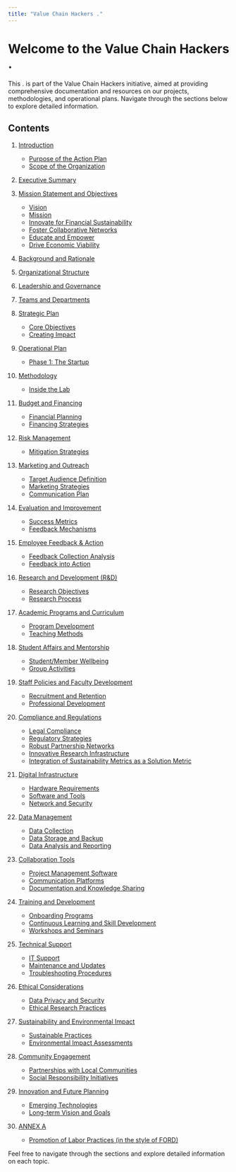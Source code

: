 ```yaml
---
title: "Value Chain Hackers ."
---
```


# Welcome to the Value Chain Hackers .

This . is part of the Value Chain Hackers initiative, aimed at providing comprehensive documentation and resources on our projects, methodologies, and operational plans. Navigate through the sections below to explore detailed information.

## Contents

1. [Introduction](../wiki/introduction.md)
    - [Purpose of the Action Plan](../wiki/introduction.md#purpose-of-the-action-plan)
    - [Scope of the Organization](../wiki/introduction.md#scope-of-the-organization)
2. [Executive Summary](../wiki/executive-summary.md)
3. [Mission Statement and Objectives](../wiki/mission-statement.md)
    - [Vision](../wiki/mission-statement.md)
    - [Mission](../wiki/mission-statement.md)
    - [Innovate for Financial Sustainability](../wiki/mission-statement.md)
    - [Foster Collaborative Networks](./mission-statement.md#foster-collaborative-networks)
    - [Educate and Empower](../wiki/mission-statement.md)
    - [Drive Economic Viability](../wiki/mission-statement.md)
4. [Background and Rationale](../wiki/background-rationale.md)
5. [Organizational Structure](../wiki/organizational-structure.md)
6. [Leadership and Governance](../wiki/leadership-governance.md)
7. [Teams and Departments](../wiki/teams-departments.md)
8. [Strategic Plan](../wiki/strategic-plan.md)
    - [Core Objectives](../wiki/strategic-plan.md#core-objectives)
    - [Creating Impact](../wiki/strategic-plan.md#creating-impact)
9. [Operational Plan](../wiki/operational-plan.md)
    - [Phase 1: The Startup](../wiki/operational-plan.md)
10. [Methodology](../wiki/methodology.md)
    - [Inside the Lab](../wiki/methodology.md)
11. [Budget and Financing](../wiki/budget-financing.md)
    - [Financial Planning](../wiki/budget-financing.md)
    - [Financing Strategies](../wiki/budget-financing.md)
12. [Risk Management](../wiki/risk-management.md)
    
    - [Mitigation Strategies](../wiki/risk-management.md)
13. [Marketing and Outreach](../wiki/marketing-outreach.md)
    - [Target Audience Definition](../wiki/marketing-outreach.md)
    - [Marketing Strategies](../wiki/marketing-outreach.md)
    - [Communication Plan](../wiki/marketing-outreach.md)
14. [Evaluation and Improvement](../wiki/evaluation-improvement.md)
    - [Success Metrics](../wiki/evaluation-improvement.md)
    - [Feedback Mechanisms](../wiki/evaluation-improvement.md)
15. [Employee Feedback & Action](../wiki/employee-feedback.md)
    - [Feedback Collection Analysis](../wiki/employee-feedback.md)
    - [Feedback into Action](../wiki/employee-feedback.md)
16. [Research and Development (R&D)](../wiki/research-development.md)
    - [Research Objectives](../wiki/research-development.md)
    - [Research Process](../wiki/research-development.md)
17. [Academic Programs and Curriculum](../wiki/academic-programs.md)
    - [Program Development](../wiki/academic-programs.md#program-development)
    - [Teaching Methods](./academic-programs.md#teaching-methods)
18. [Student Affairs and Mentorship](./student-affairs.md)
    - [Student/Member Wellbeing](./student-affairs.md#studentmember-wellbeing)
    - [Group Activities](./student-affairs.md#group-activities)
19. [Staff Policies and Faculty Development](./staff-policies.md)
    - [Recruitment and Retention](./staff-policies.md#recruitment-and-retention)
    - [Professional Development](./staff-policies.md#professional-development)
20. [Compliance and Regulations](./compliance-regulations.md)
    - [Legal Compliance](./compliance-regulations.md#legal-compliance)
    - [Regulatory Strategies](./compliance-regulations.md)
    - [Robust Partnership Networks](./compliance-regulations.md)
    - [Innovative Research Infrastructure](./compliance-regulations.md)
    - [Integration of Sustainability Metrics as a Solution Metric](./compliance-regulations.md#integration-of-sustainability-metrics-as-a-solution-metric)
21. [Digital Infrastructure](./digital-infrastructure.md)
    - [Hardware Requirements](./digital-infrastructure.md)
    - [Software and Tools](./digital-infrastructure.md)
    - [Network and Security](./digital-infrastructure.mdy)
22. [Data Management](./data-management.md)
    - [Data Collection](./data-management.md#data-collection)
    - [Data Storage and Backup](./data-management.md#data-storage-and-backup)
    - [Data Analysis and Reporting](./data-management.md#data-analysis-and-reporting)
23. [Collaboration Tools](./collaboration-tools.md)
    - [Project Management Software](./collaboration-tools.md#project-management-software)
    - [Communication Platforms](./collaboration-tools.md#communication-platforms)
    - [Documentation and Knowledge Sharing](./collaboration-tools.md#documentation-and-knowledge-sharing)
24. [Training and Development](./training-development.md)
    - [Onboarding Programs](./training-development.md#onboarding-programs)
    - [Continuous Learning and Skill Development](./training-development.md#continuous-learning-and-skill-development)
    - [Workshops and Seminars](./training-development.md#workshops-and-seminars)
25. [Technical Support](./technical-support.md)
    - [IT Support](./technical-support.md#it-support)
    - [Maintenance and Updates](./technical-support.md#maintenance-and-updates)
    - [Troubleshooting Procedures](./technical-support.md#troubleshooting-procedures)
26. [Ethical Considerations](./ethical-considerations.md)
    - [Data Privacy and Security](./ethical-considerations.md#data-privacy-and-security)
    - [Ethical Research Practices](./ethical-considerations.md#ethical-research-practices)
27. [Sustainability and Environmental Impact](./sustainability-environmental.md)
    - [Sustainable Practices](./sustainability-environmental.md#sustainable-practices)
    - [Environmental Impact Assessments](./sustainability-environmental.md#environmental-impact-assessments)
28. [Community Engagement](./community-engagement.md)
    - [Partnerships with Local Communities](./community-engagement.md#partnerships-with-local-communities)
    - [Social Responsibility Initiatives](./community-engagement.md#social-responsibility-initiatives)
29. [Innovation and Future Planning](./innovation-future.md)
    - [Emerging Technologies](./innovation-future.md#emerging-technologies)
    - [Long-term Vision and Goals](./innovation-future.md#long-term-vision-and-goals)
30. [ANNEX A](./annex-a.md)
    - [Promotion of Labor Practices (in the style of FORD)](./annex-a.md#promotion-of-labor-practices-in-the-style-of-ford)

Feel free to navigate through the sections and explore detailed information on each topic.
